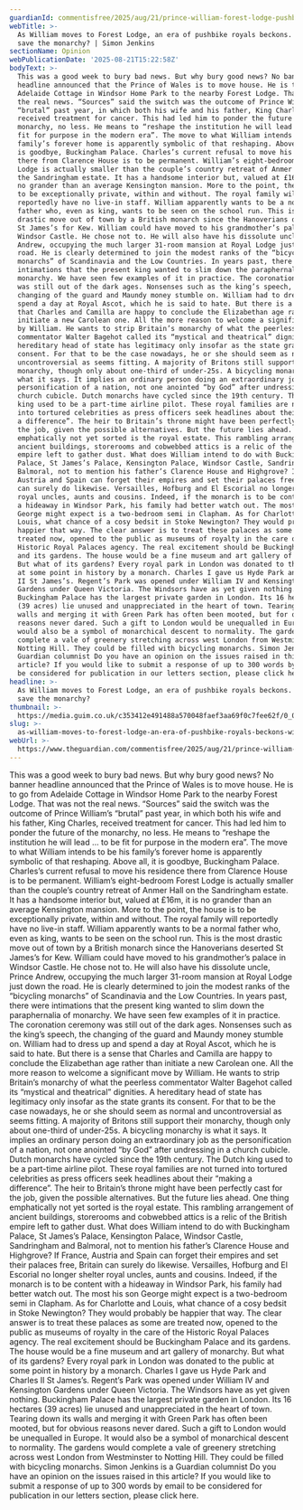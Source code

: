 ```yaml
---
guardianId: commentisfree/2025/aug/21/prince-william-forest-lodge-pushbike-royal-family
webTitle: >-
  As William moves to Forest Lodge, an era of pushbike royals beckons. Will that
  save the monarchy? | Simon Jenkins
sectionName: Opinion
webPublicationDate: '2025-08-21T15:22:58Z'
bodyText: >-
  This was a good week to bury bad news. But why bury good news? No banner
  headline announced that the Prince of Wales is to move house. He is to go from
  Adelaide Cottage in Windsor Home Park to the nearby Forest Lodge. That was not
  the real news. “Sources” said the switch was the outcome of Prince William’s
  “brutal” past year, in which both his wife and his father, King Charles,
  received treatment for cancer. This had led him to ponder the future of the
  monarchy, no less. He means to “reshape the institution he will lead … to be
  fit for purpose in the modern era”. The move to what William intends to be his
  family’s forever home is apparently symbolic of that reshaping. Above all, it
  is goodbye, Buckingham Palace. Charles’s current refusal to move his residence
  there from Clarence House is to be permanent. William’s eight-bedroom Forest
  Lodge is actually smaller than the couple’s country retreat of Anmer Hall on
  the Sandringham estate. It has a handsome interior but, valued at £16m, it is
  no grander than an average Kensington mansion. More to the point, the house is
  to be exceptionally private, within and without. The royal family will
  reportedly have no live-in staff. William apparently wants to be a normal
  father who, even as king, wants to be seen on the school run. This is the most
  drastic move out of town by a British monarch since the Hanoverians deserted
  St James’s for Kew. William could have moved to his grandmother’s palace in
  Windsor Castle. He chose not to. He will also have his dissolute uncle, Prince
  Andrew, occupying the much larger 31-room mansion at Royal Lodge just down the
  road. He is clearly determined to join the modest ranks of the “bicycling
  monarchs” of Scandinavia and the Low Countries. In years past, there were
  intimations that the present king wanted to slim down the paraphernalia of
  monarchy. We have seen few examples of it in practice. The coronation ceremony
  was still out of the dark ages. Nonsenses such as the king’s speech, the
  changing of the guard and Maundy money stumble on. William had to dress up and
  spend a day at Royal Ascot, which he is said to hate. But there is a sense
  that Charles and Camilla are happy to conclude the Elizabethan age rather than
  initiate a new Carolean one. All the more reason to welcome a significant move
  by William. He wants to strip Britain’s monarchy of what the peerless
  commentator Walter Bagehot called its “mystical and theatrical” dignities. A
  hereditary head of state has legitimacy only insofar as the state grants its
  consent. For that to be the case nowadays, he or she should seem as normal and
  uncontroversial as seems fitting. A majority of Britons still support their
  monarchy, though only about one-third of under-25s. A bicycling monarchy is
  what it says. It implies an ordinary person doing an extraordinary job as the
  personification of a nation, not one anointed “by God” after undressing in a
  church cubicle. Dutch monarchs have cycled since the 19th century. The Dutch
  king used to be a part-time airline pilot. These royal families are not turned
  into tortured celebrities as press officers seek headlines about their “making
  a difference”. The heir to Britain’s throne might have been perfectly cast for
  the job, given the possible alternatives. But the future lies ahead. One thing
  emphatically not yet sorted is the royal estate. This rambling arrangement of
  ancient buildings, storerooms and cobwebbed attics is a relic of the British
  empire left to gather dust. What does William intend to do with Buckingham
  Palace, St James’s Palace, Kensington Palace, Windsor Castle, Sandringham and
  Balmoral, not to mention his father’s Clarence House and Highgrove? If France,
  Austria and Spain can forget their empires and set their palaces free, Britain
  can surely do likewise. Versailles, Hofburg and El Escorial no longer shelter
  royal uncles, aunts and cousins. Indeed, if the monarch is to be content with
  a hideaway in Windsor Park, his family had better watch out. The most his son
  George might expect is a two-bedroom semi in Clapham. As for Charlotte and
  Louis, what chance of a cosy bedsit in Stoke Newington? They would probably be
  happier that way. The clear answer is to treat these palaces as some are
  treated now, opened to the public as museums of royalty in the care of the
  Historic Royal Palaces agency. The real excitement should be Buckingham Palace
  and its gardens. The house would be a fine museum and art gallery of monarchy.
  But what of its gardens? Every royal park in London was donated to the public
  at some point in history by a monarch. Charles I gave us Hyde Park and Charles
  II St James’s. Regent’s Park was opened under William IV and Kensington
  Gardens under Queen Victoria. The Windsors have as yet given nothing.
  Buckingham Palace has the largest private garden in London. Its 16 hectares
  (39 acres) lie unused and unappreciated in the heart of town. Tearing down its
  walls and merging it with Green Park has often been mooted, but for obvious
  reasons never dared. Such a gift to London would be unequalled in Europe. It
  would also be a symbol of monarchical descent to normality. The gardens would
  complete a vale of greenery stretching across west London from Westminster to
  Notting Hill. They could be filled with bicycling monarchs. Simon Jenkins is a
  Guardian columnist Do you have an opinion on the issues raised in this
  article? If you would like to submit a response of up to 300 words by email to
  be considered for publication in our letters section, please click here.
headline: >-
  As William moves to Forest Lodge, an era of pushbike royals beckons. Will that
  save the monarchy?
thumbnail: >-
  https://media.guim.co.uk/c353412e491488a570048faef3aa69f0c7fee62f/0_0_4418_3534/500.jpg
slug: >-
  as-william-moves-to-forest-lodge-an-era-of-pushbike-royals-beckons-will-that-save-the-monarchy-or-simon-jenkins
webUrl: >-
  https://www.theguardian.com/commentisfree/2025/aug/21/prince-william-forest-lodge-pushbike-royal-family
---
```

This was a good week to bury bad news. But why bury good news? No banner headline announced that the Prince of Wales is to move house. He is to go from Adelaide Cottage in Windsor Home Park to the nearby Forest Lodge. That was not the real news. “Sources” said the switch was the outcome of Prince William’s “brutal” past year, in which both his wife and his father, King Charles, received treatment for cancer. This had led him to ponder the future of the monarchy, no less. He means to “reshape the institution he will lead … to be fit for purpose in the modern era”. The move to what William intends to be his family’s forever home is apparently symbolic of that reshaping. Above all, it is goodbye, Buckingham Palace. Charles’s current refusal to move his residence there from Clarence House is to be permanent. William’s eight-bedroom Forest Lodge is actually smaller than the couple’s country retreat of Anmer Hall on the Sandringham estate. It has a handsome interior but, valued at £16m, it is no grander than an average Kensington mansion. More to the point, the house is to be exceptionally private, within and without. The royal family will reportedly have no live-in staff. William apparently wants to be a normal father who, even as king, wants to be seen on the school run. This is the most drastic move out of town by a British monarch since the Hanoverians deserted St James’s for Kew. William could have moved to his grandmother’s palace in Windsor Castle. He chose not to. He will also have his dissolute uncle, Prince Andrew, occupying the much larger 31-room mansion at Royal Lodge just down the road. He is clearly determined to join the modest ranks of the “bicycling monarchs” of Scandinavia and the Low Countries. In years past, there were intimations that the present king wanted to slim down the paraphernalia of monarchy. We have seen few examples of it in practice. The coronation ceremony was still out of the dark ages. Nonsenses such as the king’s speech, the changing of the guard and Maundy money stumble on. William had to dress up and spend a day at Royal Ascot, which he is said to hate. But there is a sense that Charles and Camilla are happy to conclude the Elizabethan age rather than initiate a new Carolean one. All the more reason to welcome a significant move by William. He wants to strip Britain’s monarchy of what the peerless commentator Walter Bagehot called its “mystical and theatrical” dignities. A hereditary head of state has legitimacy only insofar as the state grants its consent. For that to be the case nowadays, he or she should seem as normal and uncontroversial as seems fitting. A majority of Britons still support their monarchy, though only about one-third of under-25s. A bicycling monarchy is what it says. It implies an ordinary person doing an extraordinary job as the personification of a nation, not one anointed “by God” after undressing in a church cubicle. Dutch monarchs have cycled since the 19th century. The Dutch king used to be a part-time airline pilot. These royal families are not turned into tortured celebrities as press officers seek headlines about their “making a difference”. The heir to Britain’s throne might have been perfectly cast for the job, given the possible alternatives. But the future lies ahead. One thing emphatically not yet sorted is the royal estate. This rambling arrangement of ancient buildings, storerooms and cobwebbed attics is a relic of the British empire left to gather dust. What does William intend to do with Buckingham Palace, St James’s Palace, Kensington Palace, Windsor Castle, Sandringham and Balmoral, not to mention his father’s Clarence House and Highgrove? If France, Austria and Spain can forget their empires and set their palaces free, Britain can surely do likewise. Versailles, Hofburg and El Escorial no longer shelter royal uncles, aunts and cousins. Indeed, if the monarch is to be content with a hideaway in Windsor Park, his family had better watch out. The most his son George might expect is a two-bedroom semi in Clapham. As for Charlotte and Louis, what chance of a cosy bedsit in Stoke Newington? They would probably be happier that way. The clear answer is to treat these palaces as some are treated now, opened to the public as museums of royalty in the care of the Historic Royal Palaces agency. The real excitement should be Buckingham Palace and its gardens. The house would be a fine museum and art gallery of monarchy. But what of its gardens? Every royal park in London was donated to the public at some point in history by a monarch. Charles I gave us Hyde Park and Charles II St James’s. Regent’s Park was opened under William IV and Kensington Gardens under Queen Victoria. The Windsors have as yet given nothing. Buckingham Palace has the largest private garden in London. Its 16 hectares (39 acres) lie unused and unappreciated in the heart of town. Tearing down its walls and merging it with Green Park has often been mooted, but for obvious reasons never dared. Such a gift to London would be unequalled in Europe. It would also be a symbol of monarchical descent to normality. The gardens would complete a vale of greenery stretching across west London from Westminster to Notting Hill. They could be filled with bicycling monarchs. Simon Jenkins is a Guardian columnist Do you have an opinion on the issues raised in this article? If you would like to submit a response of up to 300 words by email to be considered for publication in our letters section, please click here.
